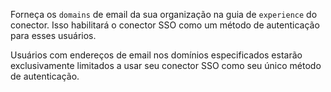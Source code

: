 Forneça os `domains` de email da sua organização na guia de `experience` do conector. Isso habilitará o conector SSO como um método de autenticação para esses usuários.

Usuários com endereços de email nos domínios especificados estarão exclusivamente limitados a usar seu conector SSO como seu único método de autenticação.
